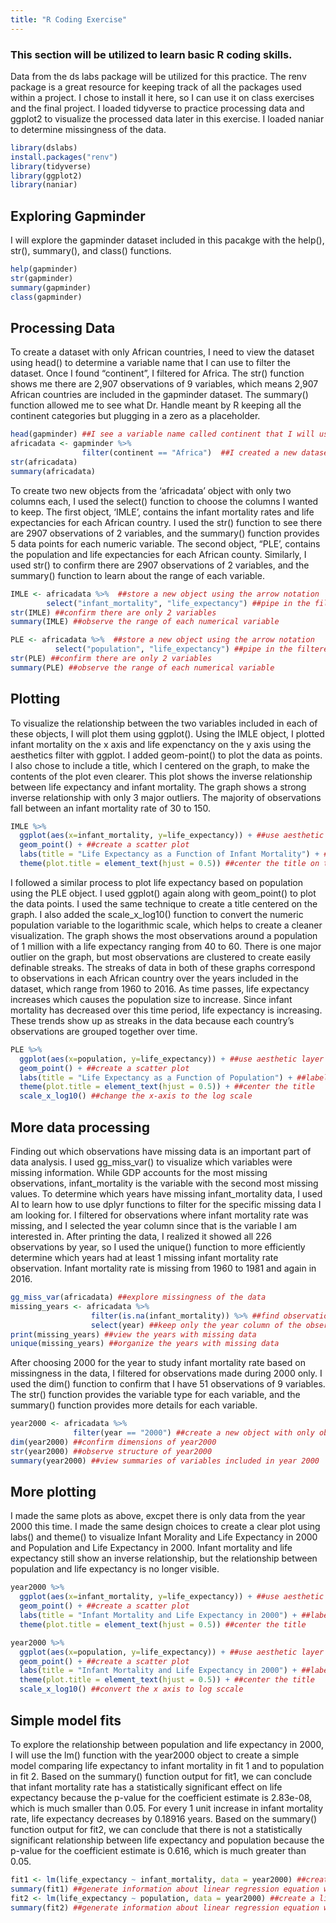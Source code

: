 ```yaml
---
title: "R Coding Exercise"
---
```


### This section will be utilized to learn basic R coding skills. 

Data from the ds labs package will be utilized for this practice. The renv package is a great resource for keeping track of all the packages used within a project. I chose to install it here, so I can use it on class exercises and the final project. I loaded tidyverse to practice processing data and ggplot2 to visualize the processed data later in this exercise. I loaded naniar to determine missingness of the data. 
```r
library(dslabs)
install.packages("renv")
library(tidyverse)
library(ggplot2)
library(naniar)
```

## Exploring Gapminder
I will explore the gapminder dataset included in this pacakge with the help(), str(), summary(), and class() functions. 
```r
help(gapminder)
str(gapminder)
summary(gapminder)
class(gapminder)
```

## Processing Data

To create a dataset with only African countries, I need to view the dataset using head() to determine a variable name that I can use to filter the dataset. Once I found "continent", I filtered for Africa. The str() function shows me there are 2,907 observations of 9 variables, which means 2,907 African countries are included in the gapminder dataset. The summary() function allowed me to see what Dr. Handle meant by R keeping all the continent categories but plugging in a zero as a placeholder. 
```r
head(gapminder) ##I see a variable name called continent that I will use to filter the dataset
africadata <- gapminder %>% 
                filter(continent == "Africa")  ##I created a new dataset that only includes African countries
str(africadata) 
summary(africadata)
```
To create two new objects from the 'africadata' object with only two columns each, I used the select() function to choose the columns I wanted to keep. The first object, 'IMLE', contains the infant mortality rates and life expectancies for each African country. I used the str() function to see there are 2907 observations of 2 variables, and the summary() function provides 5 data points for each numeric variable. The second object, "PLE', contains the population and life expectancies for each African county. Similarly, I used str() to confirm there are 2907 observations of 2 variables, and the summary() function to learn about the range of each variable. 

```r
IMLE <- africadata %>%  ##store a new object using the arrow notation
        select("infant_mortality", "life_expectancy") ##pipe in the filtered dataset and select specific columns 
str(IMLE) ##confirm there are only 2 variables 
summary(IMLE) ##observe the range of each numerical variable

PLE <- africadata %>%  ##store a new object using the arrow notation
          select("population", "life_expectancy") ##pipe in the filtered dataset and select specific columns 
str(PLE) ##confirm there are only 2 variables 
summary(PLE) ##observe the range of each numerical variable
```
## Plotting

To visualize the relationship between the two variables included in each of these objects, I will plot them using ggplot(). Using the IMLE object, I plotted infant mortality on the x axis and life expenctancy on the y axis using the aesthetics filter with ggplot. I added geom-point() to plot the data as points. I also chose to include a title, which I centered on the graph, to make the contents of the plot even clearer. This plot shows the inverse relationship between life expectancy and infant mortality. The graph shows a strong inverse relationship with only 3 major outliers. The majority of observations fall between an infant mortality rate of 30 to 150. 
```r
IMLE %>% 
  ggplot(aes(x=infant_mortality, y=life_expectancy)) + ##use aesthetic layer to set the axis variables
  geom_point() + ##create a scatter plot
  labs(title = "Life Expectancy as a Function of Infant Mortality") + ##label the graph with a title
  theme(plot.title = element_text(hjust = 0.5)) ##center the title on the graph
```
I followed a similar process to plot life expectancy based on population using the PLE object. I used ggplot() again along with geom_point() to plot the data points. I used the same technique to create a title centered on the graph. I also added the scale_x_log10() function to convert the numeric population variable to the logarithmic scale, which helps to create a cleaner visualization. The graph shows the most observations around a population of 1 million with a life expectancy ranging from 40 to 60. There is one major outlier on the graph, but most observations are clustered to create easily definable streaks. 
The streaks of data in both of these graphs correspond to observations in each African country over the years included in the dataset, which range from 1960 to 2016. As time passes, life expectancy increases which causes the population size to increase. Since infant mortality has decreased over this time period, life expectancy is increasing. These trends show up as streaks in the data because each country's observations are grouped together over time.   
```r
PLE %>% 
  ggplot(aes(x=population, y=life_expectancy)) + ##use aesthetic layer to set the axis variables
  geom_point() + ##create a scatter plot
  labs(title = "Life Expectancy as a Function of Population") + ##label the graph with a title
  theme(plot.title = element_text(hjust = 0.5)) + ##center the title
  scale_x_log10() ##change the x-axis to the log scale
```
## More data processing 
Finding out which observations have missing data is an important part of data analysis. I used gg_miss_var() to visualize which variables were missing information. While GDP accounts for the most missing observations, infant_mortality is the variable with the second most missing values. To determine which years have missing infant_mortality data, I used AI to learn how to use dplyr functions to filter for the specific missing data I am looking for. I filtered for observations where infant mortality rate was missing, and I selected the year column since that is the variable I am interested in. After printing the data, I realized it showed all 226 observations by year, so I used the unique() function to more efficiently determine which years had at least 1 missing infant mortality rate observation. Infant mortality rate is missing from 1960 to 1981 and again in 2016. 
```r
gg_miss_var(africadata) ##explore missingness of the data
missing_years <- africadata %>%
                  filter(is.na(infant_mortality)) %>% ##find observations of infant mortality that are missing 
                  select(year) ##keep only the year column of the observations with missing data
print(missing_years) ##view the years with missing data
unique(missing_years) ##organize the years with missing data
```
After choosing 2000 for the year to study infant mortality rate based on missingness in the data, I filtered for observations made during 2000 only. I used the dim() function to confirm that I have 51 observations of 9 variables. The str() function provides the variable type for each variable, and the summary() function provides more details for each variable. 
```r
year2000 <- africadata %>% 
              filter(year == "2000") ##create a new object with only observations from the year 2000
dim(year2000) ##confirm dimensions of year2000
str(year2000) ##observe structure of year2000
summary(year2000) ##view summaries of variables included in year 2000
```
## More plotting
I made the same plots as above, excpet there is only data from the year 2000 this time. I made the same design choices to create a clear plot using labs() and theme() to visualize Infant Morality and Life Expectancy in 2000 and Population and Life Expectancy in 2000. Infant mortality and life expectancy still show an inverse relationship, but the relationship between population and life expectancy is no longer visible. 
```r
year2000 %>% 
  ggplot(aes(x=infant_mortality, y=life_expectancy)) + ##use aesthetic layer to set the axis variables
  geom_point() + ##create a scatter plot
  labs(title = "Infant Mortality and Life Expectancy in 2000") + ##label the graph with a title
  theme(plot.title = element_text(hjust = 0.5)) ##center the title

year2000 %>% 
  ggplot(aes(x=population, y=life_expectancy)) + ##use aesthetic layer to set the axis variables
  geom_point() + ##create a scatter plot
  labs(title = "Infant Mortality and Life Expectancy in 2000") + ##label the graph with a title
  theme(plot.title = element_text(hjust = 0.5)) + ##center the title
  scale_x_log10() ##convert the x axis to log sccale
```
## Simple model fits
To explore the relationship between population and life expectancy in 2000, I will use the lm() function with the year2000 object to create a simple model comparing life expectancy to infant mortality in fit 1 and to population in fit 2. Based on the summary() function output for fit1, we can conclude that infant mortality rate has a statistically significant effect on life expectancy because the p-value for the coefficient estimate is 2.83e-08, which is much smaller than 0.05. For every 1 unit increase in infant mortality rate, life expectancy decreases by 0.18916 years. Based on the summary() function output for fit2, we can conclude that there is not a statistically significant relationship between life expectancy and population because the p-value for the coefficient estimate is 0.616, which is much greater than 0.05.
```r
fit1 <- lm(life_expectancy ~ infant_mortality, data = year2000) ##create a linear model with life expectancy as outcome and infant mortality as predictor and save it to an object called fit1
summary(fit1) ##generate information about linear regression equation with p-values
fit2 <- lm(life_expectancy ~ population, data = year2000) ##create a linear model with life expectancy as outcome and population as predictor and save it to an object called fit2
summary(fit2) ##generate information about linear regression equation with p-values
```
